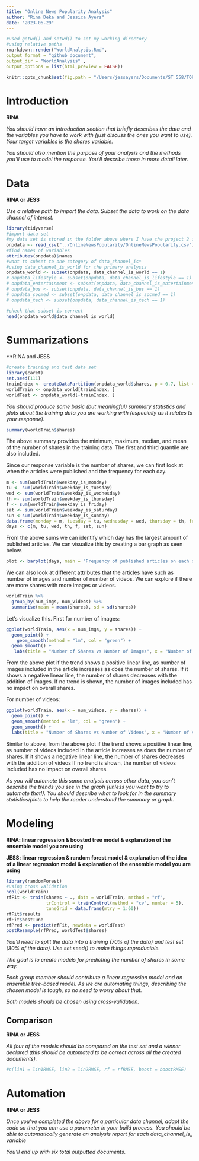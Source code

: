 ```yaml
---
title: "Online News Popularity Analysis"
author: "Rina Deka and Jessica Ayers"
date: "2023-06-29"
---
```


```r
#used getwd() and setwd() to set my working directory
#using relative paths
rmarkdown::render("WorldAnalysis.Rmd",
output_format = "github_document",  
output_dir = "WorldAnalysis" ,
output_options = list(html_preview = FALSE))
```

```r
knitr::opts_chunk$set(fig.path = "/Users/jessayers/Documents/ST 558/TOPIC 3/Project-2/")
```


# Introduction

**RINA**


*You should have an introduction section that briefly describes the data and the variables you have to work with (just discuss the ones you want to use). Your target variables is the shares variable.*

*You should also mention the purpose of your analysis and the methods you’ll use to model the response. You’ll describe those in more detail later.*

# Data

**RINA or JESS**

*Use a relative path to import the data. Subset the data to work on the data channel of interest.*

```r
library(tidyverse)
#import data set
#my data set is stored in the folder above where I have the project 2 folder
onpdata <- read_csv("../OnlineNewsPopularity/OnlineNewsPopularity.csv")
#find names of variables
attributes(onpdata)$names
#want to subset to one category of data_channel_is*
#using data_channel_is_world for the primary analysis
onpdata_world <- subset(onpdata, data_channel_is_world == 1)
# onpdata_lifestyle <- subset(onpdata, data_channel_is_lifestyle == 1)
# onpdata_entertainment <- subset(onpdata, data_channel_is_entertainment == 1)
# onpdata_bus <- subset(onpdata, data_channel_is_bus == 1)
# onpdata_socmed <- subset(onpdata, data_channel_is_socmed == 1)
# onpdata_tech <- subset(onpdata, data_channel_is_tech == 1)

#check that subset is correct
head(onpdata_world$data_channel_is_world)
```

# Summarizations

**RINA and JESS

```r
#create training and test data set
library(caret)
set.seed(111)
trainIndex <- createDataPartition(onpdata_world$shares, p = 0.7, list = FALSE) 
worldTrain <- onpdata_world[trainIndex, ]
worldTest <- onpdata_world[-trainIndex, ]
```

*You should produce some basic (but meaningful) summary statistics and plots about the training data you are working with (especially as it relates to your response).*

```r
summary(worldTrain$shares)
```

The above summary provides the minimum, maximum, median, and mean of the number of shares in the training data. The first and third quantile are also included.

Since our response variable is the number of shares, we can first look at when the articles were published and the frequency for each day.

```r
m <- sum(worldTrain$weekday_is_monday)
tu <- sum(worldTrain$weekday_is_tuesday)
wed <- sum(worldTrain$weekday_is_wednesday)
th <- sum(worldTrain$weekday_is_thursday)
f <- sum(worldTrain$weekday_is_friday)
sat <- sum(worldTrain$weekday_is_saturday)
sun <-sum(worldTrain$weekday_is_sunday)
data.frame(monday = m, tuesday = tu, wednesday = wed, thursday = th, friday = f, saturday = sat, sunday = sun)
days <- c(m, tu, wed, th, f, sat, sun)
```

From the above sums we can identify which day has the largest amount of published articles. We can visualize this by creating a bar graph as seen below.

```r
plot <- barplot(days, main = "Frequency of published articles on each day", ylab = "Count", xlab = "Day",names.arg = c("Mon", "Tues", "Wed", "Thurs", "Fri", "Sat", "Sun"), col = "blue")
```

We can also look at different attributes that the articles have such as number of images and number of number of videos. We can explore if there are more shares with more images or videos.

```r
worldTrain %>%
  group_by(num_imgs, num_videos) %>%
  summarise(mean = mean(shares), sd = sd(shares))
```

Let's visualize this. First for number of images:

```r
ggplot(worldTrain, aes(x = num_imgs, y = shares)) +
  geom_point() +
    geom_smooth(method = "lm", col = "green") + 
  geom_smooth() + 
   labs(title = "Number of Shares vs Number of Images", x = "Number of Images", y = "Number of Shares")
```

From the above plot if the trend shows a positive linear line, as number of images included in the article increases as does the number of shares. If it shows a negative linear line, the number of shares decreases with the addition of images. If no trend is shown, the number of images included has no impact on overall shares. 

For number of videos:

```r
ggplot(worldTrain, aes(x = num_videos, y = shares)) +
  geom_point() + 
  geom_smooth(method = "lm", col = "green") + 
  geom_smooth() + 
  labs(title = "Number of Shares vs Number of Videos", x = "Number of Videos", y = "Number of Shares")
```

Similar to above, from the above plot if the trend shows a positive linear line, as number of videos included in the article increases as does the number of shares. If it shows a negative linear line, the number of shares decreases with the addition of videos If no trend is shown, the number of videos included has no impact on overall shares. 

*As you will automate this same analysis across other data, you can’t describe the trends you see in the graph (unless you want to try to automate that!). You should describe what to look for in the summary statistics/plots to help the reader understand the summary or graph.*

# Modeling

**RINA: linear regression & boosted tree model & explanation of the ensemble model you are using**

**JESS: linear regression & random forest model & explanation of the idea of a linear regression model & explanation of the ensemble model you are using**

```r
library(randomForest)
#using cross validation
ncol(worldTrain)
rfFit <- train(shares ~ ., data = worldTrain, method = "rf", 
               trControl = trainControl(method = "cv", number = 5), 
               tuneGrid = data.frame(mtry = 1:60))
rfFit$results
rfFit$bestTune
rfPred <- predict(rfFit, newdata = worldTest)
postResample(rfPred, worldTest$shares)
```

*You’ll need to split the data into a training (70% of the data) and test set (30% of the data). Use set.seed() to make things reproducible.*

*The goal is to create models for predicting the number of shares in some way.*

*Each group member should contribute a linear regression model and an ensemble tree-based model. As we are automating things, describing the chosen model is tough, so no need to worry about that.*

*Both models should be chosen using cross-validation.*

## Comparison

**RINA or JESS**

*All four of the models should be compared on the test set and a winner declared (this should be automated to be correct across all the created documents).*

```r
#c(lin1 = lin1RMSE, lin2 = lin2RMSE, rf = rfRMSE, boost = boostRMSE)
```

# Automation

**RINA or JESS**

*Once you’ve completed the above for a particular data channel, adapt the code so that you can use a parameter in your build process. You should be able to automatically generate an analysis report for each data_channel_is_ variable* 

*You’ll end up with six total outputted documents.*

